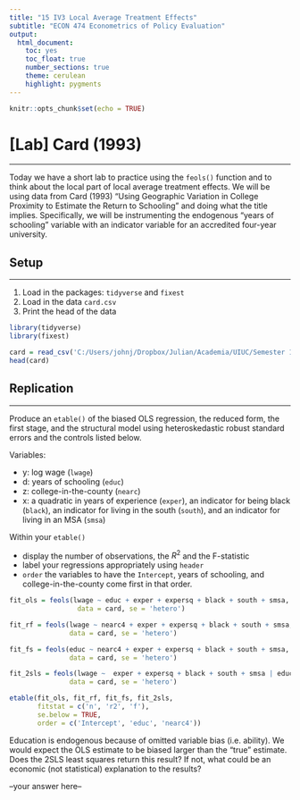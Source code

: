 ```yaml
---
title: "15 IV3 Local Average Treatment Effects"
subtitle: "ECON 474 Econometrics of Policy Evaluation"
output: 
  html_document:
    toc: yes
    toc_float: true
    number_sections: true
    theme: cerulean
    highlight: pygments
---
```


```r
knitr::opts_chunk$set(echo = TRUE)
```


# [Lab] Card (1993)
********************************************************************************

Today we have a short lab to practice using the `feols()` function and to think about the local part of local average treatment effects.
We will be using data from Card (1993) "Using Geographic Variation in College Proximity to Estimate the Return to Schooling" and doing what the title implies.
Specifically, we will be instrumenting the endogenous "years of schooling" variable with an indicator variable for an accredited four-year university.


## Setup
**********************************************************************

1. Load in the packages: `tidyverse` and `fixest`
2. Load in the data `card.csv`
3. Print the head of the data


```r
library(tidyverse)
library(fixest)

card = read_csv('C:/Users/johnj/Dropbox/Julian/Academia/UIUC/Semester 11 Fall 2022/ECON474/Data/card.csv')
head(card)
```

## Replication 
**********************************************************************

Produce an `etable()` of the biased OLS regression, the reduced form, the first stage, and the structural model using heteroskedastic robust standard errors and the controls listed below.

Variables:

- y: log wage (`lwage`)
- d: years of schooling (`educ`)
- z: college-in-the-county (`nearc`)
- x: a quadratic in years of experience (`exper`), an indicator for being black (`black`), an indicator for living in the south (`south`), and an indicator for living in an MSA (`smsa`)

Within your `etable()`

- display the number of observations, the $R^2$ and the F-statistic
- label your regressions appropriately using `header`
- `order` the variables to have the `Intercept`, years of schooling, and college-in-the-county come first in that order.

```r
fit_ols = feols(lwage ~ educ + exper + expersq + black + south + smsa,
                 data = card, se = 'hetero')

fit_rf = feols(lwage ~ nearc4 + exper + expersq + black + south + smsa,
               data = card, se = 'hetero')

fit_fs = feols(educ ~ nearc4 + exper + expersq + black + south + smsa,
               data = card, se = 'hetero')

fit_2sls = feols(lwage ~  exper + expersq + black + south + smsa | educ ~ nearc4,
               data = card, se = 'hetero')

etable(fit_ols, fit_rf, fit_fs, fit_2sls,
       fitstat = c('n', 'r2', 'f'),
       se.below = TRUE,
       order = c('Intercept', 'educ', 'nearc4'))

```


Education is endogenous because of omitted variable bias (i.e. ability). 
We would expect the OLS estimate to be biased larger than the "true" estimate.
Does the 2SLS least squares return this result?
If not, what could be an economic (not statistical) explanation to the results?

--your answer here--